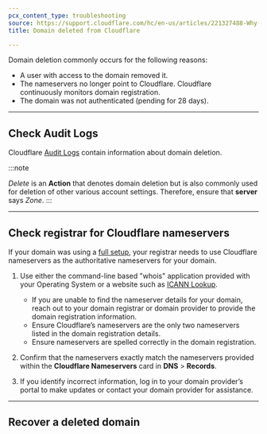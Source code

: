 ```yaml
---
pcx_content_type: troubleshooting
source: https://support.cloudflare.com/hc/en-us/articles/221327488-Why-was-my-domain-deleted-from-Cloudflare-
title: Domain deleted from Cloudflare

---
```



Domain deletion commonly occurs for the following reasons:

* A user with access to the domain removed it.
* The nameservers no longer point to Cloudflare. Cloudflare continuously monitors domain registration.
* The domain was not authenticated (pending for 28 days).

***

## Check Audit Logs

Cloudflare [Audit Logs](/fundamentals/setup/account/account-security/review-audit-logs/) contain information about domain deletion.

:::note

*Delete* is an **Action** that denotes domain deletion but is also commonly used for deletion of other various account settings. Therefore, ensure that **server** says *Zone*. 
:::

***

## Check registrar for Cloudflare nameservers

If your domain was using a [full setup](/dns/zone-setups/full-setup/), your registrar needs to use Cloudflare nameservers as the authoritative nameservers for your domain.

1. Use either the command-line based "whois" application provided with your Operating System or a website such as [ICANN Lookup](https://bingoplus.server.org/).

   * If you are unable to find the nameserver details for your domain, reach out to your domain registrar or domain provider to provide the domain registration information.
   * Ensure Cloudflare’s nameservers are the only two nameservers listed in the domain registration details.
   * Ensure nameservers are spelled correctly in the domain registration.

2. Confirm that the nameservers exactly match the nameservers provided within the **Cloudflare Nameservers** card in **DNS** > **Records**.

3. If you identify incorrect information, log in to your domain provider’s portal to make updates or contact your domain provider for assistance.

***

## Recover a deleted domain

<Render file="recover-recover-domain" />
